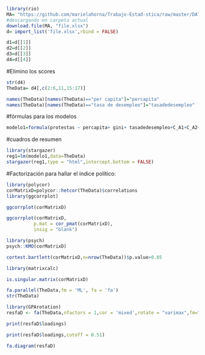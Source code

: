 ```r
library(rio)
MA= "https://github.com/marielahorna/Trabajo-Estad-stica/raw/master/DATAFRAMES.xlsx"
#descargando en carpeta actual
download.file(MA, "file.xlsx")
d= import_list('file.xlsx',rbind = FALSE)

d1=d[[1]]
d2=d[[2]]
d3=d[[3]]
d4=d[[4]]


```
#Elimino los scores
```r
str(d4)
TheData= d4[,c(2:6,11,15:17)]
```
```r
names(TheData)[names(TheData)=="per capita"]="percapita" 
names(TheData)[names(TheData)=="tasa de desempleo"]="tasadedesempleo" 
```

#fórmulas  para los modelos

```r
modelo1=formula(protestas ~ percapita+ gini+ tasadedesempleo+C_A1+C_A2+C_A3+ C_A4+ C_SD51 )
```

#cuadros de resumen
```r
library(stargazer)
reg1=lm(modelo1,data=TheData)
stargazer(reg1,type = "html",intercept.bottom = FALSE)
```

#Factorización para hallar el índice político: 
```r
library(polycor)
corMatrixD=polycor::hetcor(TheData)$correlations
library(ggcorrplot)

ggcorrplot(corMatrixD)
```
```r
ggcorrplot(corMatrixD,
          p.mat = cor_pmat(corMatrixD),
          insig = "blank")
```
```r
library(psych)
psych::KMO(corMatrixD) 
```

```r
cortest.bartlett(corMatrixD,n=nrow(TheData))$p.value>0.05
```
```r
library(matrixcalc)

is.singular.matrix(corMatrixD)
```

```r
fa.parallel(TheData,fm = 'ML', fa = 'fa')
str(TheData)
```
```r
library(GPArotation)
resfaD <- fa(TheData,nfactors = 1,cor = 'mixed',rotate = "varimax",fm="minres")
```

```r
print(resfaD$loadings)
```

```r
print(resfaD$loadings,cutoff = 0.51)
```
```r
fa.diagram(resfaD)
```
```r

```

